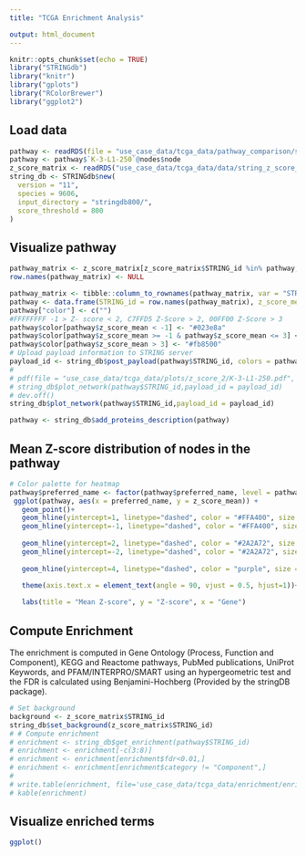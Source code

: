 ```yaml
---
title: "TCGA Enrichment Analysis"

output: html_document
---
```


```r
knitr::opts_chunk$set(echo = TRUE)
library("STRINGdb")
library("knitr")
library("gplots")
library("RColorBrewer")
library("ggplot2")
```
## Load data
```r
pathway <- readRDS(file = "use_case_data/tcga_data/pathway_comparison/selected_pathway_z2.rds")
pathway <- pathway$`K-3-L1-250`@nodes$node
z_score_matrix <- readRDS("use_case_data/tcga_data/data/string_z_score_counts.rds")
string_db <- STRINGdb$new(
  version = "11",
  species = 9606,
  input_directory = "stringdb800/",
  score_threshold = 800
)
```

## Visualize pathway
```r
pathway_matrix <- z_score_matrix[z_score_matrix$STRING_id %in% pathway, ]
row.names(pathway_matrix) <- NULL

pathway_matrix <- tibble::column_to_rownames(pathway_matrix, var = "STRING_id")
pathway <- data.frame(STRING_id = row.names(pathway_matrix), z_score_mean = rowMeans(pathway_matrix[-1]))
pathway["color"] <- c("")
#FFFFFFFF -1 > Z- score < 2, C7FFD5 Z-Score > 2, 00FF00 Z-Score > 3
pathway$color[pathway$z_score_mean < -1] <- "#023e8a"
pathway$color[pathway$z_score_mean >= -1 & pathway$z_score_mean <= 3] <- "#FFFFFFFF"
pathway$color[pathway$z_score_mean > 3] <- "#fb8500"
# Upload payload information to STRING server 
payload_id <- string_db$post_payload(pathway$STRING_id, colors = pathway$color)
# 
# pdf(file = "use_case_data/tcga_data/plots/z_score_2/K-3-L1-250.pdf", width = 6, height = 7)
# string_db$plot_network(pathway$STRING_id,payload_id = payload_id)
# dev.off()
string_db$plot_network(pathway$STRING_id,payload_id = payload_id)

pathway <- string_db$add_proteins_description(pathway)
```

## Mean Z-score distribution of nodes in the pathway
```r
# Color palette for heatmap 
pathway$preferred_name <- factor(pathway$preferred_name, level = pathway$preferred_name[order(pathway$z_score_mean)])
 ggplot(pathway, aes(x = preferred_name, y = z_score_mean)) +
   geom_point()+
   geom_hline(yintercept=1, linetype="dashed", color = "#FFA400", size = 0.5)+
   geom_hline(yintercept=-1, linetype="dashed", color = "#FFA400", size = 0.5)+
   
   geom_hline(yintercept=2, linetype="dashed", color = "#2A2A72", size = 0.7)+
   geom_hline(yintercept=-2, linetype="dashed", color = "#2A2A72", size = 0.7)+
   
   geom_hline(yintercept=4, linetype="dashed", color = "purple", size = 1)+

   theme(axis.text.x = element_text(angle = 90, vjust = 0.5, hjust=1))+
   
   labs(title = "Mean Z-score", y = "Z-score", x = "Gene") 
```

## Compute Enrichment
The enrichment is computed in Gene Ontology (Process, Function and Component), KEGG and Reactome pathways, PubMed publications, UniProt Keywords, and PFAM/INTERPRO/SMART using an hypergeometric test and the FDR is calculated using Benjamini-Hochberg (Provided by the   stringDB package).
```r
# Set background 
background <- z_score_matrix$STRING_id
string_db$set_background(z_score_matrix$STRING_id)
# # Compute enrichment
# enrichment <- string_db$get_enrichment(pathway$STRING_id)
# enrichment <- enrichment[-c(3:8)]
# enrichment <- enrichment[enrichment$fdr<0.01,]
# enrichment <- enrichment[enrichment$category != "Component",]
# 
# write.table(enrichment, file='use_case_data/tcga_data/enrichment/enrichmment_table.tsv', row.names = F, quote=FALSE, sep='\t')
# kable(enrichment)
```
## Visualize enriched terms 
```r
ggplot()

```



